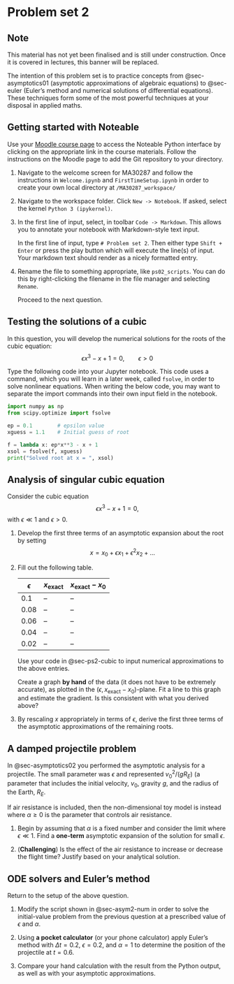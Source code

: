 # Problem set 2 {#sec-ps2}

:::{.callout-tip}
## Note
This material has not yet been finalised and is still under construction. Once it is covered in lectures, this banner will be replaced.
:::

The intention of this problem set is to practice concepts from @sec-asymptotics01 (asymptotic approximations of algebraic equations) to @sec-euler (Euler's method and numerical solutions of differential equations). These techniques form some of the most powerful techniques at your disposal in applied maths.

## Getting started with Noteable

Use your [Moodle course page](https://moodle.bath.ac.uk/course/view.php?id=60108) to access the Noteable Python interface by clicking on the appropriate link in the course materials. Follow the instructions on the Moodle page to add the Git repository to your directory.

1. Navigate to the welcome screen for MA30287 and follow the instructions in `Welcome.ipynb` and `FirstTimeSetup.ipynb` in order to create your own local directory at `/MA30287_workspace/`

2. Navigate to the workspace folder. Click `New -> Notebook`. If asked, select the kernel `Python 3 (ipykernel)`.

3. In the first line of input, select, in toolbar `Code -> Markdown`. This allows you to annotate your notebook with Markdown-style text input. 

	In the first line of input, type `# Problem set 2`. Then either type `Shift + Enter` or press the play button which will execute the line(s) of input. Your markdown text should render as a nicely formatted entry. 

4. Rename the file to something appropriate, like `ps02_scripts`. You can do this by right-clicking the filename in the file manager and selecting `Rename`.

	Proceed to the next question. 

## Testing the solutions of a cubic {#sec-ps2-cubic}

In this question, you will develop the numerical solutions for the roots of the cubic equation: 
$$
\epsilon x^3 - x + 1 = 0, \qquad \epsilon > 0
$$ 

Type the following code into your Jupyter notebook. This code uses a command, which you will learn in a later week, called `fsolve`, in order to solve nonlinear equations. When writing the below code, you may want to separate the import commands into their own input field in the notebook. 

```python
import numpy as np
from scipy.optimize import fsolve

ep = 0.1 		# epsilon value
xguess = 1.1 	# Initial guess of root

f = lambda x: ep*x**3 - x + 1
xsol = fsolve(f, xguess)
print("Solved root at x = ", xsol)
```


## Analysis of singular cubic equation

Consider the cubic equation 
$$
\epsilon x^3 - x + 1 = 0,
$$ 
with $\epsilon \ll 1$ and $\epsilon > 0$.

1. Develop the first three terms of an asymptotic expansion about the root by setting 
$$
x = x_0 + \epsilon x_1 + \epsilon^2 x_2 + \ldots
$$ 

2. Fill out the following table. 

	| $\epsilon$ | $x_{\text{exact}}$ | $x_{\text{exact}} - x_0$ |
	| -----------| -------------------|--------------------------|
	| 0.1 | -- | -- |
	| 0.08 | -- | -- |
	| 0.06 | -- | -- |
	| 0.04 | -- | -- |
	| 0.02 | -- | -- |

	Use your code in @sec-ps2-cubic to input numerical approximations to the above entries.

	Create a graph **by hand** of the data (it does not have to be extremely accurate), as plotted in the $(\epsilon, x_{\text{exact}} - x_0)$-plane. Fit a line to this graph and estimate the gradient. Is this consistent with what you derived above? 

3. By rescaling $x$ appropriately in terms of $\epsilon$, derive the first three terms of the asymptotic approximations of the remaining roots.

## A damped projectile problem

In @sec-asymptotics02 you performed the asymptotic analysis for a projectile. The small parameter was $\epsilon$ and represented $v_0^2/(gR_E)$ (a parameter that includes the initial velocity, $v_0$, gravity $g$, and the radius of the Earth, $R_E$. 

If air resistance is included, then the non-dimensional toy model is instead
\begin{equation} 
\begin{gathered}
\frac{\mathrm{d}^2 y}{\mathrm{d}t^2} = - \frac{1}{(1 + \epsilon y)^2} - \frac{\alpha}{(1 + \epsilon y)} \frac{\mathrm{d}y}{\mathrm{d}t}, \\
y(0) = 0, \\
y'(0) = 1.
\end{gathered}
\end{equation} 
where $\alpha \geq 0$ is the parameter that controls air resistance. 

1. Begin by assuming that $\alpha$ is a fixed number and consider the limit where $\epsilon \ll 1$. Find a **one-term** asymptotic expansion of the solution for small $\epsilon$. 

2. (**Challenging**) Is the effect of the air resistance to increase or decrease the flight time? Justify based on your analytical solution.

## ODE solvers and Euler's method

Return to the setup of the above question.

1. Modify the script shown in @sec-asym2-num in order to solve the initial-value problem from the previous question at a prescribed value of $\epsilon$ and $\alpha$.

2. Using **a pocket calculator** (or your phone calculator) apply Euler's method with $\Delta t = 0.2$, $\epsilon = 0.2$, and $\alpha = 1$ to determine the position of the projectile at $t = 0.6$.


3. Compare your hand calculation with the result from the Python output, as well as with your asymptotic approximations.



